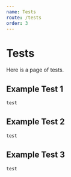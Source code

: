 ```yaml
---
name: Tests
route: /tests
order: 3
---
```


# Tests

Here is a page of tests.

## Example Test 1

```js
test
```

## Example Test 2

```js
test
```

## Example Test 3

```js
test
```
